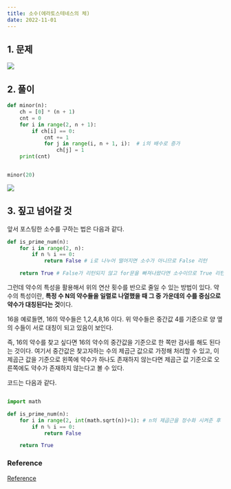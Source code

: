 ```yaml
---
title: 소수(에라토스테네스의 체)
date: 2022-11-01
---
```


## 1. 문제

![](/note/algorithms/소수-1.PNG)

## 2. 풀이

```python
def minor(n):
    ch = [0] * (n + 1)
    cnt = 0
    for i in range(2, n + 1):
        if ch[i] == 0:
            cnt += 1
            for j in range(i, n + 1, i):  # i의 배수로 증가
                ch[j] = 1
    print(cnt)


minor(20)
```

![](/note/algorithms/소수-2.PNG)

## 3. 짚고 넘어갈 것

앞서 포스팅한 소수를 구하는 법은 다음과 같다.

```python
def is_prime_num(n):
    for i in range(2, n):
        if n % i == 0:
            return False # i로 나누어 떨어지면 소수가 아니므로 False 리턴

    return True # False가 리턴되지 않고 for문을 빠져나왔다면 소수이므로 True 리턴
```

그런데 약수의 특성을 활용해서 위의 연산 횟수를 반으로 줄일 수 있는 방법이 있다.
약수의 특성이란, **특정 수 N의 약수들을 일렬로 나열했을 때 그 중 가운데의 수를 중심으로 약수가 대칭된다는 것**이다.

16을 예로들면, 16의 약수들은 1,2,4,8,16 이다.
위 약수들은 중간값 4를 기준으로 양 옆의 수들이 서로 대칭이 되고 있음이 보인다.

즉, 16의 약수를 찾고 싶다면 16의 약수의 중간값을 기준으로 한 쪽만 검사를 해도 된다는 것이다.
여기서 중간값은 찾고자하는 수의 제곱근 값으로 가정해 처리할 수 있고, 이 제곱근 값을 기준으로 왼쪽에 약수가 하나도 존재하지 않는다면 제곱근 값 기준으로 오른쪽에도 약수가 존재하지 않는다고 볼 수 있다.

코드는 다음과 같다.

```python

import math

def is_prime_num(n):
    for i in range(2, int(math.sqrt(n))+1): # n의 제곱근을 정수화 시켜준 후 + 1
        if n % i == 0:
            return False

    return True
```

### Reference

[Reference](https://seongonion.tistory.com/43)
